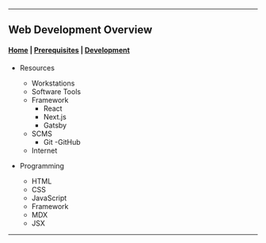 
<PageHead />

---

## Web Development Overview

#### [Home](/) | [Prerequisites](/Create/prerequisites) | [Development](/Development/development)

- Resources

  - Workstations
  - Software Tools
  - Framework
    - React
    - Next.js
    - Gatsby
  - SCMS
    - Git
      -GitHub
  - Internet

- Programming
  - HTML
  - CSS
  - JavaScript
  - Framework
  - MDX
  - JSX

---

